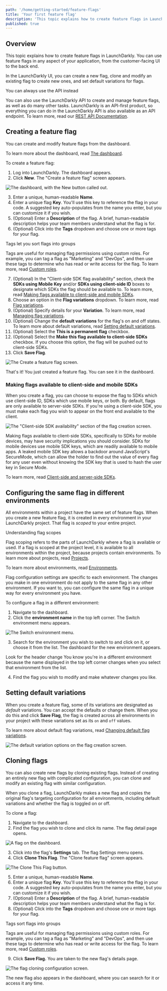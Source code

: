 ```yaml
---
path: '/home/getting-started/feature-flags'
title: 'Your first feature flag'
description: 'This topic explains how to create feature flags in LaunchDarkly.'
published: true
---
```


## Overview

This topic explains how to create feature flags in LaunchDarkly. You can use feature flags in any aspect of your application, from the customer-facing UI to the back end.

In the LaunchDarkly UI, you can create a new flag, clone and modify an existing flag to create new ones, and set default variations for flags.

<Callout intent="info">
  <CalloutTitle>You can always use the API instead</CalloutTitle>
  <CalloutDescription>

You can also use the LaunchDarkly API to create and manage feature flags, as well as do many other tasks.
LaunchDarkly is an API-first product, so everything you can do in the LaunchDarkly API is also available as an API
endpoint. To learn more, read our [REST API Documentation](https://apidocs.launchdarkly.com/).

  </CalloutDescription>
</Callout>

## Creating a feature flag

You can create and modify feature flags from the dashboard.

To learn more about the dashboard, read [The dashboard](/home/organize/dashboard).

To create a feature flag:

1. Log into LaunchDarkly. The dashboard appears.
2. Click **New**. The "Create a feature flag" screen appears.

![The dashboard, with the New button called out.](../../images/flag-new-callout.png)

3. Enter a unique, human-readable **Name**.
4. Enter a unique flag **Key**. You'll use this key to reference the flag in your code. A suggested key auto-populates from the name you enter, but you can customize it if you wish.
5. (Optional) Enter a **Description** of the flag. A brief, human-readable description helps your team members understand what the flag is for.
6. (Optional) Click into the **Tags** dropdown and choose one or more tags for your flag.

<Callout intent="info">
  <CalloutTitle>Tags let you sort flags into groups</CalloutTitle>
  <CalloutDescription>

Tags are useful for managing flag permissions using custom roles. For example, you can tag a flag as "Marketing"
and "DevOps", and then use these tags to determine who has read or write access for the flag. To learn more, read
[Custom roles](/home/team/custom-roles).

  </CalloutDescription>
</Callout>

7. (Optional) In the "Client-side SDK flag availability" section, check the **SDKs using Mobile Key** and/or **SDKs using client-side ID** boxes to designate which SDKs the flag should be available to. To learn more, read [Making flags available to client-side and mobile SDKs](#making-flags-available-to-client-side-and-mobile-sdks).
8. Choose an option in the **Flag variations** dropdown. To learn more, read [Flag variations](/home/flags/variations).
9. (Optional) Specify details for your **Variation**. To learn more, read [Managing flag variations](/home/flags/variations/#managing-flag-variations).
10. (Optional) Change the **default variations** for the flag's on and off states. To learn more about default variations, read [Setting default variations](#setting-default-variations).
11. (Optional) Select the **This is a permanent flag** checkbox.
12. (Optional) Select the **Make this flag available to client-side SDKs** checkbox. If you choose this option, the flag will be pushed out to client-side SDKs.
13. Click **Save Flag**.

![The Create a feature flag screen.](../../images/flag-create.png)

That's it! You just created a feature flag. You can see it in the dashboard.

### Making flags available to client-side and mobile SDKs

When you create a flag, you can choose to expose the flag to SDKs which use client-side ID, SDKs which use mobile keys, or both. By default, flags are only available to server-side SDKs. If you're using a client-side SDK, you must make each flag you wish to appear on the front end available to the client.

![The "Client-side SDK availability" section of the flag creation screen.](../../images/flag-create-sdk.png)

Making flags available to client-side SDKs, specifically to SDKs for mobile devices, may have security implications you should consider. SDKs for mobile devices use mobile SDK keys, which are readily available to mobile apps. A leaked mobile SDK key allows a backdoor around JavaScript's SecureMode, which can allow the holder to find out the value of every flag for any user even without knowing the SDK key that is used to hash the user key in Secure Mode.

To learn more, read [Client-side and server-side SDKs](/sdk/concepts/client-side-server-side).

## Configuring the same flag in different environments

All environments within a project have the same set of feature flags. When you create a new feature flag, it is created in every environment in your LaunchDarkly project. That flag is *scoped* to your entire project.

<Callout intent="info">
  <CalloutTitle>Understanding flag scopes</CalloutTitle>
  <CalloutDescription>

Flag scoping refers to the parts of LaunchDarkly where a flag is available or used. If a flag is scoped at the
project level, it is available to all environments within the project, because projects contain environments. To
learn more about projects, read [Projects](/home/organize/projects).

To learn more about environments, read [Environments](/home/organize/environments).

  </CalloutDescription>
</Callout>

Flag configuration settings are specific to each environment. The changes you make in one environment do not apply to the same flag in any other environment. If you want to, you can configure the same flag in a unique way for every environment you have.

To configure a flag in a different environment:

1. Navigate to the dashboard.
2. Click the **environment name** in the top left corner. The Switch environment menu appears.

![The Switch environment menu.](../../images/env-switcher.png)

3. Search for the environment you wish to switch to and click on it, or choose it from the list. The dashboard for the new environment appears.

<Callout intent="info">
  <CalloutTitle>Look for the header change</CalloutTitle>
  <CalloutDescription>
    You know you're in a different environment because the name displayed in the top left corner changes when you select
    that environment from the list.
  </CalloutDescription>
</Callout>

4. Find the flag you wish to modify and make whatever changes you like.

## Setting default variations

When you create a feature flag, some of its variations are designated as *default* variations. You can accept the defaults or change them. When you do this and click **Save Flag**, the flag is created across all environments in your project with these variations set as its `on` and `off` values.

To learn more about default flag variations, read [Changing default flag variations](/home/flags/variations#changing-default-flag-variations).

![The default variation options on the flag creation screen.](../../images/flag-create-default-variations.png)

## Cloning flags

You can also create new flags by cloning existing flags. Instead of creating an entirely new flag with complicated configuration, you can clone and modify an existing flag with similar configuration.

When you clone a flag, LaunchDarkly makes a new flag and copies the original flag's targeting configuration for all environments, including default variations  and whether the flag is toggled on or off.

To clone a flag:

1. Navigate to the dashboard.
2. Find the flag you wish to clone and click its name. The flag detail page opens.

![A flag on the dashboard.](../../images/dashboard-flag.png)

3. Click into the flag's **Settings** tab. The flag Settings menu opens.
4. Click **Clone This Flag**. The "Clone feature flag" screen appears.

![The Clone This Flag button.](../../images/flag-clone.png)

5. Enter a unique, human-readable **Name**.
6. Enter a unique flag **Key**. You'll use this key to reference the flag in your code. A suggested key auto-populates from the name you enter, but you can customize it if you wish.
7. (Optional) Enter a **Description** of the flag. A brief, human-readable description helps your team members understand what the flag is for.
8. (Optional) Click into the **Tags** dropdown and choose one or more tags for your flag.

<Callout intent="info">
  <CalloutTitle>Tags sort flags into groups</CalloutTitle>
  <CalloutDescription>

Tags are useful for managing flag permissions using custom roles. For example, you can tag a flag as "Marketing"
and "DevOps", and then use these tags to determine who has read or write access for the flag. To learn more, read
[Custom roles](/home/team/custom-roles).

  </CalloutDescription>
</Callout>

9. Click **Save Flag.** You are taken to the new flag's details page.

![The flag cloning configuration screen.](../../images/flag-clone-details.png)


The new flag also appears in the dashboard, where you can search for it or access it any time.
